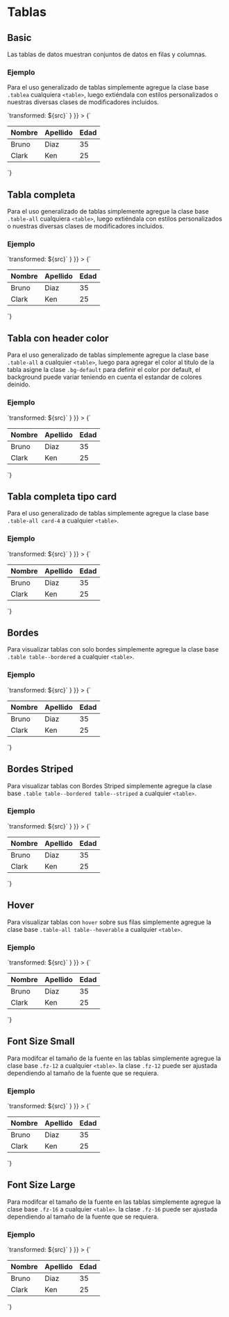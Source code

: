 
# Tablas

<Meta title="Componentes/Table" />

## Basic
Las tablas de datos muestran conjuntos de datos en filas y columnas.

### Ejemplo

Para el uso generalizado de tablas simplemente agregue la clase base `.tablea` cualquiera `<table>`, luego extiéndala con estilos personalizados o nuestras diversas clases de modificadores incluidos.


<Preview>
  <Story
    name="Basic"
    height="120px"
    parameters={{ docs: { transformSource: (src) => `transformed: ${src}` } }}
  >
    {`<table class="table">
            <thead>
                <tr>
                    <th>Nombre</th>
                    <th>Apellido</th>
                    <th>Edad</th>
                </tr>
            </thead>
            <tbody>
                <tr>
                    <td>Bruno</td>
                    <td>Diaz</td>
                    <td>35</td>
                </tr>
                <tr>
                    <td>Clark</td>
                    <td>Ken</td>
                    <td>25</td>
                </tr>
            </tbody>
        </table>`}
  </Story>
</Preview>

## Tabla completa

Para el uso generalizado de tablas simplemente agregue la clase base `.table-all` cualquiera `<table>`, luego extiéndala con estilos personalizados o nuestras diversas clases de modificadores incluidos.

### Ejemplo

<Preview>
  <Story
    name="Completa"
    height="120px"
    parameters={{ docs: { transformSource: (src) => `transformed: ${src}` } }}
  >
    {`<table class="table-all">
            <thead>
                <tr>
                    <th>Nombre</th>
                    <th>Apellido</th>
                    <th>Edad</th>
                </tr>
            </thead>
            <tbody>
                <tr>
                    <td>Bruno</td>
                    <td>Diaz</td>
                    <td>35</td>
                </tr>
                <tr>
                    <td>Clark</td>
                    <td>Ken</td>
                    <td>25</td>
                </tr>
            </tbody>
        </table>`}
  </Story>
</Preview>


## Tabla con header color

Para el uso generalizado de tablas simplemente agregue la clase base `.table-all` a cualquier `<table>`, luego para agregar el color al titulo de la tabla asigne la clase `.bg-default` para definir el color por default, el background puede variar teniendo en cuenta el estandar de colores deinido.

### Ejemplo

<Preview>
  <Story
    name="Header color"
    height="120px"
    parameters={{ docs: { transformSource: (src) => `transformed: ${src}` } }}
  >
    {`<table class="table-all">
            <thead>
                <tr class="bg-default">
                    <th>Nombre</th>
                    <th>Apellido</th>
                    <th>Edad</th>
                </tr>
            </thead>
            <tbody>
                <tr>
                    <td>Bruno</td>
                    <td>Diaz</td>
                    <td>35</td>
                </tr>
                <tr>
                    <td>Clark</td>
                    <td>Ken</td>
                    <td>25</td>
                </tr>
            </tbody>
        </table>`}
  </Story>
</Preview>


## Tabla completa tipo card

Para el uso generalizado de tablas simplemente agregue la clase base `.table-all card-4` a cualquier `<table>`.

### Ejemplo

<Preview>
  <Story
    name="Completa tipo card"
    height="120px"
    parameters={{ docs: { transformSource: (src) => `transformed: ${src}` } }}
  >
    {`<table class="table-all card-4">
            <thead>
                <tr>
                    <th>Nombre</th>
                    <th>Apellido</th>
                    <th>Edad</th>
                </tr>
            </thead>
            <tbody>
                <tr>
                    <td>Bruno</td>
                    <td>Diaz</td>
                    <td>35</td>
                </tr>
                <tr>
                    <td>Clark</td>
                    <td>Ken</td>
                    <td>25</td>
                </tr>
            </tbody>
        </table>`}
  </Story>
</Preview>

## Bordes

Para visualizar tablas con solo bordes simplemente agregue la clase base `.table table--bordered` a cualquier `<table>`.

### Ejemplo

<Preview>
  <Story
    name="Bordes"
    height="120px"
    parameters={{ docs: { transformSource: (src) => `transformed: ${src}` } }}
  >
    {`<table class="table table--bordered">
            <thead>
                <tr>
                    <th>Nombre</th>
                    <th>Apellido</th>
                    <th>Edad</th>
                </tr>
            </thead>
            <tbody>
                <tr>
                    <td>Bruno</td>
                    <td>Diaz</td>
                    <td>35</td>
                </tr>
                <tr>
                    <td>Clark</td>
                    <td>Ken</td>
                    <td>25</td>
                </tr>
            </tbody>
        </table>`}
  </Story>
</Preview>

## Bordes Striped


Para visualizar tablas con Bordes Striped simplemente agregue la clase base `.table table--bordered table--striped` a cualquier `<table>`.

### Ejemplo

<Preview>
  <Story
    name="Bordes striped"
    height="120px"
    parameters={{ docs: { transformSource: (src) => `transformed: ${src}` } }}
  >
    {`<table class="table table--bordered table--striped">
            <thead>
                <tr>
                    <th>Nombre</th>
                    <th>Apellido</th>
                    <th>Edad</th>
                </tr>
            </thead>
            <tbody>
                <tr>
                    <td>Bruno</td>
                    <td>Diaz</td>
                    <td>35</td>
                </tr>
                <tr>
                    <td>Clark</td>
                    <td>Ken</td>
                    <td>25</td>
                </tr>
            </tbody>
        </table>`}
  </Story>
</Preview>

## Hover


Para visualizar tablas con `hover` sobre sus filas simplemente agregue la clase base `.table-all table--hoverable` a cualquier `<table>`.

### Ejemplo

<Preview>
  <Story
    name="Hover"
    height="120px"
    parameters={{ docs: { transformSource: (src) => `transformed: ${src}` } }}
  >
    {`<table class="table-all table--hoverable">
            <thead>
                <tr>
                    <th>Nombre</th>
                    <th>Apellido</th>
                    <th>Edad</th>
                </tr>
            </thead>
            <tbody>
                <tr>
                    <td>Bruno</td>
                    <td>Diaz</td>
                    <td>35</td>
                </tr>
                <tr>
                    <td>Clark</td>
                    <td>Ken</td>
                    <td>25</td>
                </tr>
            </tbody>
        </table>`}
  </Story>
</Preview>


## Font Size Small

Para modifcar el tamaño de la fuente en las tablas simplemente agregue la clase base `.fz-12` a cualquier `<table>`. la clase `.fz-12` puede ser ajustada dependiendo al tamaño de la fuente que se requiera.

### Ejemplo

<Preview>
  <Story
    name="Font Size Small"
    height="120px"
    parameters={{ docs: { transformSource: (src) => `transformed: ${src}` } }}
  >
    {`<table class="table-all card fz-12">
            <thead>
                <tr>
                    <th>Nombre</th>
                    <th>Apellido</th>
                    <th>Edad</th>
                </tr>
            </thead>
            <tbody>
                <tr>
                    <td>Bruno</td>
                    <td>Diaz</td>
                    <td>35</td>
                </tr>
                <tr>
                    <td>Clark</td>
                    <td>Ken</td>
                    <td>25</td>
                </tr>
            </tbody>
        </table>`}
  </Story>
</Preview>


## Font Size Large

Para modifcar el tamaño de la fuente en las tablas simplemente agregue la clase base `.fz-16` a cualquier `<table>`. la clase `.fz-16` puede ser ajustada dependiendo al tamaño de la fuente que se requiera.

### Ejemplo

<Preview>
  <Story
    name="Font Size Large"
    height="120px"
    parameters={{ docs: { transformSource: (src) => `transformed: ${src}` } }}
  >
    {`<table class="table-all card fz-16">
            <thead>
                <tr>
                    <th>Nombre</th>
                    <th>Apellido</th>
                    <th>Edad</th>
                </tr>
            </thead>
            <tbody>
                <tr>
                    <td>Bruno</td>
                    <td>Diaz</td>
                    <td>35</td>
                </tr>
                <tr>
                    <td>Clark</td>
                    <td>Ken</td>
                    <td>25</td>
                </tr>
            </tbody>
        </table>`}
  </Story>
</Preview>
